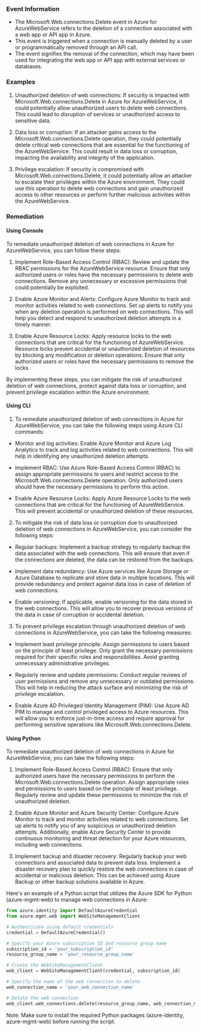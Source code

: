
### Event Information

- The Microsoft.Web.connections.Delete event in Azure for AzureWebService refers to the deletion of a connection associated with a web app or API app in Azure.
- This event is triggered when a connection is manually deleted by a user or programmatically removed through an API call.
- The event signifies the removal of the connection, which may have been used for integrating the web app or API app with external services or databases.


### Examples

1. Unauthorized deletion of web connections: If security is impacted with Microsoft.Web.connections.Delete in Azure for AzureWebService, it could potentially allow unauthorized users to delete web connections. This could lead to disruption of services or unauthorized access to sensitive data.

2. Data loss or corruption: If an attacker gains access to the Microsoft.Web.connections.Delete operation, they could potentially delete critical web connections that are essential for the functioning of the AzureWebService. This could result in data loss or corruption, impacting the availability and integrity of the application.

3. Privilege escalation: If security is compromised with Microsoft.Web.connections.Delete, it could potentially allow an attacker to escalate their privileges within the Azure environment. They could use this operation to delete web connections and gain unauthorized access to other resources or perform further malicious activities within the AzureWebService.

### Remediation

#### Using Console

To remediate unauthorized deletion of web connections in Azure for AzureWebService, you can follow these steps:

1. Implement Role-Based Access Control (RBAC): Review and update the RBAC permissions for the AzureWebService resource. Ensure that only authorized users or roles have the necessary permissions to delete web connections. Remove any unnecessary or excessive permissions that could potentially be exploited.

2. Enable Azure Monitor and Alerts: Configure Azure Monitor to track and monitor activities related to web connections. Set up alerts to notify you when any deletion operation is performed on web connections. This will help you detect and respond to unauthorized deletion attempts in a timely manner.

3. Enable Azure Resource Locks: Apply resource locks to the web connections that are critical for the functioning of AzureWebService. Resource locks prevent accidental or unauthorized deletion of resources by blocking any modification or deletion operations. Ensure that only authorized users or roles have the necessary permissions to remove the locks.

By implementing these steps, you can mitigate the risk of unauthorized deletion of web connections, protect against data loss or corruption, and prevent privilege escalation within the Azure environment.

#### Using CLI

1. To remediate unauthorized deletion of web connections in Azure for AzureWebService, you can take the following steps using Azure CLI commands:

- Monitor and log activities: Enable Azure Monitor and Azure Log Analytics to track and log activities related to web connections. This will help in identifying any unauthorized deletion attempts.

- Implement RBAC: Use Azure Role-Based Access Control (RBAC) to assign appropriate permissions to users and restrict access to the Microsoft.Web.connections.Delete operation. Only authorized users should have the necessary permissions to perform this action.

- Enable Azure Resource Locks: Apply Azure Resource Locks to the web connections that are critical for the functioning of AzureWebService. This will prevent accidental or unauthorized deletion of these resources.

2. To mitigate the risk of data loss or corruption due to unauthorized deletion of web connections in AzureWebService, you can consider the following steps:

- Regular backups: Implement a backup strategy to regularly backup the data associated with the web connections. This will ensure that even if the connections are deleted, the data can be restored from the backups.

- Implement data redundancy: Use Azure services like Azure Storage or Azure Database to replicate and store data in multiple locations. This will provide redundancy and protect against data loss in case of deletion of web connections.

- Enable versioning: If applicable, enable versioning for the data stored in the web connections. This will allow you to recover previous versions of the data in case of corruption or accidental deletion.

3. To prevent privilege escalation through unauthorized deletion of web connections in AzureWebService, you can take the following measures:

- Implement least privilege principle: Assign permissions to users based on the principle of least privilege. Only grant the necessary permissions required for their specific roles and responsibilities. Avoid granting unnecessary administrative privileges.

- Regularly review and update permissions: Conduct regular reviews of user permissions and remove any unnecessary or outdated permissions. This will help in reducing the attack surface and minimizing the risk of privilege escalation.

- Enable Azure AD Privileged Identity Management (PIM): Use Azure AD PIM to manage and control privileged access to Azure resources. This will allow you to enforce just-in-time access and require approval for performing sensitive operations like Microsoft.Web.connections.Delete.

#### Using Python

To remediate unauthorized deletion of web connections in Azure for AzureWebService, you can take the following steps:

1. Implement Role-Based Access Control (RBAC): Ensure that only authorized users have the necessary permissions to perform the Microsoft.Web.connections.Delete operation. Assign appropriate roles and permissions to users based on the principle of least privilege. Regularly review and update these permissions to minimize the risk of unauthorized deletion.

2. Enable Azure Monitor and Azure Security Center: Configure Azure Monitor to track and monitor activities related to web connections. Set up alerts to notify you of any suspicious or unauthorized deletion attempts. Additionally, enable Azure Security Center to provide continuous monitoring and threat detection for your Azure resources, including web connections.

3. Implement backup and disaster recovery: Regularly backup your web connections and associated data to prevent data loss. Implement a disaster recovery plan to quickly restore the web connections in case of accidental or malicious deletion. This can be achieved using Azure Backup or other backup solutions available in Azure.

Here's an example of a Python script that utilizes the Azure SDK for Python (azure-mgmt-web) to manage web connections in Azure:

```python
from azure.identity import DefaultAzureCredential
from azure.mgmt.web import WebSiteManagementClient

# Authenticate using default credentials
credential = DefaultAzureCredential()

# Specify your Azure subscription ID and resource group name
subscription_id = 'your_subscription_id'
resource_group_name = 'your_resource_group_name'

# Create the WebSiteManagementClient
web_client = WebSiteManagementClient(credential, subscription_id)

# Specify the name of the web connection to delete
web_connection_name = 'your_web_connection_name'

# Delete the web connection
web_client.web_connections.delete(resource_group_name, web_connection_name)
```

Note: Make sure to install the required Python packages (azure-identity, azure-mgmt-web) before running the script.

